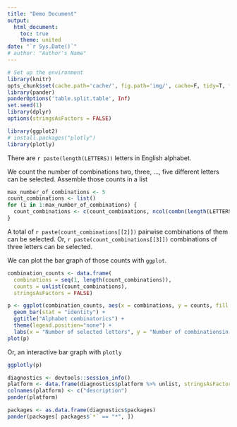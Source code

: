 ```yaml
---
title: "Demo Document"
output:
  html_document:
    toc: true
    theme: united
date: "`r Sys.Date()`"
# author: "Author's Name"
---
```


```r
# Set up the environment
library(knitr)
opts_chunk$set(cache.path='cache/', fig.path='img/', cache=F, tidy=T, fig.keep='high', echo=T, dpi=100, warnings=F, message=F, comment=NA, warning=F, results='as.is') #out.width=700, 
library(pander)
panderOptions('table.split.table', Inf)
set.seed(1)
library(dplyr)
options(stringsAsFactors = FALSE)
```

```r
library(ggplot2)
# install.packages("plotly")
library(plotly)
```

There are `r paste(length(LETTERS))` letters in English alphabet.

We count the number of combinations two, three, ..., five different letters can be selected. Assemble those counts in a list
```r
max_number_of_combinations <- 5
count_combinations <- list()
for (i in 1:max_number_of_combinations) {
  count_combinations <- c(count_combinations, ncol(combn(length(LETTERS), i)))
}
```

A total of `r paste(count_combinations[[2]])` pairwise combinations of them can be selected. Or, `r paste(count_combinations[[3]])` combinations of three letters can be selected. 

We can plot the bar graph of those counts with `ggplot`.

```r
combination_counts <- data.frame(
  combinations = seq(1, length(count_combinations)), 
  counts = unlist(count_combinations), 
  stringsAsFactors = FALSE)

p <- ggplot(combination_counts, aes(x = combinations, y = counts, fill = factor(combinations))) +
  geom_bar(stat = "identity") +
  ggtitle("Alphabet combinatorics") +
  theme(legend.position="none") +
  labs(x = "Number of selected letters", y = "Number of combinationsin the alphabet")
plot(p)
```

Or, an interactive bar graph with `plotly`

```r
ggplotly(p)
```

```r
diagnostics <- devtools::session_info()
platform <- data.frame(diagnostics$platform %>% unlist, stringsAsFactors = FALSE)
colnames(platform) <- c("description")
pander(platform)

packages <- as.data.frame(diagnostics$packages)
pander(packages[ packages$`*` == "*", ])
```
